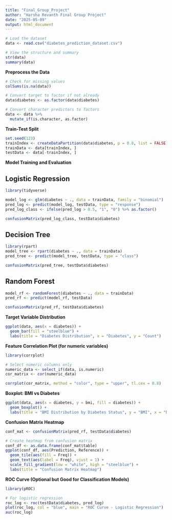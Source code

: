 ---
title: "Final_Group_Project"
author: "Harsha Revanth Final Group Project"
date: "2025-05-09" 
output: html_document
---

```{r}
# Load the dataset
data <- read.csv("diabetes_prediction_dataset.csv")

# View the structure and summary
str(data)
summary(data)
```

**Preprocess the Data**

```{r}
# Check for missing values
colSums(is.na(data))

# Convert target to factor if not already
data$diabetes <- as.factor(data$diabetes)

# Convert character predictors to factors
data <- data %>%
  mutate_if(is.character, as.factor)
```

**Train-Test Split**

```{r}
set.seed(123)
trainIndex <- createDataPartition(data$diabetes, p = 0.8, list = FALSE)
trainData <- data[trainIndex, ]
testData <- data[-trainIndex, ]

```


**Model Training and Evaluation**

## Logistic Regression

```{r}
library(tidyverse)

model_log <- glm(diabetes ~ ., data = trainData, family = "binomial")
pred_log <- predict(model_log, testData, type = "response")
pred_log_class <- ifelse(pred_log > 0.5, "1", "0") %>% as.factor()

confusionMatrix(pred_log_class, testData$diabetes)

```

## Decision Tree

```{r}
library(rpart)
model_tree <- rpart(diabetes ~ ., data = trainData)
pred_tree <- predict(model_tree, testData, type = "class")

confusionMatrix(pred_tree, testData$diabetes)
```

## Random Forest

```{r}
model_rf <- randomForest(diabetes ~ ., data = trainData)
pred_rf <- predict(model_rf, testData)

confusionMatrix(pred_rf, testData$diabetes)
```

**Target Variable Distribution**
```{r}
ggplot(data, aes(x = diabetes)) +
  geom_bar(fill = "steelblue") +
  labs(title = "Diabetes Distribution", x = "Diabetes", y = "Count")

```

**Feature Correlation Plot (for numeric variables)**

```{r}
library(corrplot)

# Select numeric columns only
numeric_data <- select_if(data, is.numeric)
cor_matrix <- cor(numeric_data)

corrplot(cor_matrix, method = "color", type = "upper", tl.cex = 0.8)

```

**Boxplot: BMI vs Diabetes**

```{r}
ggplot(data, aes(x = diabetes, y = bmi, fill = diabetes)) +
  geom_boxplot() +
  labs(title = "BMI Distribution by Diabetes Status", y = "BMI", x = "Diabetes")

```

**Confusion Matrix Heatmap**

```{r}
conf_mat <- confusionMatrix(pred_rf, testData$diabetes)

# Create heatmap from confusion matrix
conf_df <- as.data.frame(conf_mat$table)
ggplot(conf_df, aes(Prediction, Reference)) +
  geom_tile(aes(fill = Freq)) +
  geom_text(aes(label = Freq), vjust = 1) +
  scale_fill_gradient(low = "white", high = "steelblue") +
  labs(title = "Confusion Matrix Heatmap")

```

**ROC Curve (Optional but Good for Classification Models)**

```{r}
library(pROC)

# For logistic regression
roc_log <- roc(testData$diabetes, pred_log)
plot(roc_log, col = "blue", main = "ROC Curve - Logistic Regression")
auc(roc_log)

```

